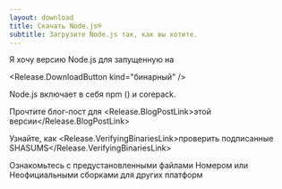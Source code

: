 ```yaml
---
layout: download
title: Скачать Node.js®️
subtitle: Загрузите Node.js так, как вы хотите.
---
```


<section>
  Я хочу версию Node.js для <Release.OperatingSystemDropdown /> запущенную на <Release.BitnessDropdown />

  <Release.DownloadButton kind="бинарный" />
</section>

<section>
  Node.js включает в себя <LinkWithArrow href="https://npmjs.com">npm</LinkWithArrow> (<Release.NpmVersion />) и corepack.

Прочтите блог-пост для <Release.BlogPostLink>этой версии</Release.BlogPostLink>

Узнайте, как <Release.VerifyingBinariesLink>проверить подписанные SHASUMS</Release.VerifyingBinariesLink>

Ознакомьтесь с предустановленными файлами <LinkWithArrow href="https://nodejs.org/download/nightly/">Номером</LinkWithArrow> или <LinkWithArrow href="https://unofficial-builds.nodejs.org/download/">Неофициальными сборками</LinkWithArrow> для других платформ

</section>
